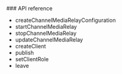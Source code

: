 
<PlatformWrapper platform="web">
### API reference

* <Link to= "{{global.API_REF_WEB_ROOT}}/interfaces/iagorartc.html#createchannelmediarelayconfiguration">createChannelMediaRelayConfiguration</Link>
* <Link to= "{{global.API_REF_WEB_ROOT}}/interfaces/iagorartcclient.html#startchannelmediarelay">startChannelMediaRelay</Link>
* <Link to= "{{global.API_REF_WEB_ROOT}}/interfaces/iagorartcclient.html#stopchannelmediarelay">stopChannelMediaRelay</Link>
* <Link to= "{{global.API_REF_WEB_ROOT}}/interfaces/iagorartcclient.html#updatechannelmediarelay">updateChannelMediaRelay</Link>
* <Link to= "{{global.API_REF_WEB_ROOT}}/interfaces/iagorartc.html#createclient">createClient</Link>
* <Link to= "{{global.API_REF_WEB_ROOT}}/interfaces/iagorartcclient.html#publish">publish</Link>
* <Link to= "{{global.API_REF_WEB_ROOT}}/interfaces/iagorartcclient.html#setclientrole">setClientRole</Link>
* <Link to= "{{global.API_REF_WEB_ROOT}}/interfaces/iagorartcclient.html#leave">leave</Link>


</PlatformWrapper>
